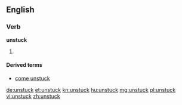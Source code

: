 ==English==

===Verb===
'''unstuck'''

# {{en-past of|unstick}}

====Derived terms====
* [[come unstuck]]

[[de:unstuck]]
[[et:unstuck]]
[[kn:unstuck]]
[[hu:unstuck]]
[[mg:unstuck]]
[[pl:unstuck]]
[[vi:unstuck]]
[[zh:unstuck]]